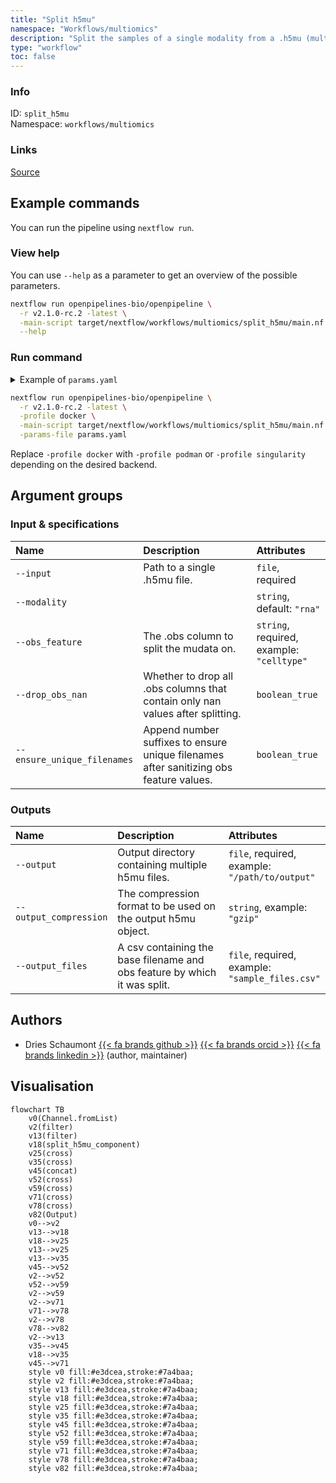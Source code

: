 ```yaml
---
title: "Split h5mu"
namespace: "Workflows/multiomics"
description: "Split the samples of a single modality from a .h5mu (multimodal) sample into seperate .h5mu files based on the values of an .obs column of this modality"
type: "workflow"
toc: false
---
```


::: {.column-margin}

### Info

ID: `split_h5mu`  
Namespace: `workflows/multiomics`

### Links
[Source](https://github.com/openpipelines-bio/openpipeline/blob/v2.1.0-rc.2/src/workflows/multiomics/split_h5mu/config.vsh.yaml){.btn-action .btn-sm .btn-info .btn role="button"}

:::



## Example commands

You can run the pipeline using `nextflow run`.

### View help

You can use `--help` as a parameter to get an overview of the possible parameters.

```bash
nextflow run openpipelines-bio/openpipeline \
  -r v2.1.0-rc.2 -latest \
  -main-script target/nextflow/workflows/multiomics/split_h5mu/main.nf \
  --help
```

### Run command

<details>
<summary>Example of `params.yaml`</summary>
```yaml
# Input & specifications
input: # please fill in - example: "path/to/file"
modality: "rna"
obs_feature: # please fill in - example: "celltype"
drop_obs_nan: false
ensure_unique_filenames: false

# Outputs
# output: "$id.$key.output"
# output_compression: "gzip"
# output_files: "$id.$key.output_files.csv"

# Nextflow input-output arguments
publish_dir: # please fill in - example: "output/"
# param_list: "my_params.yaml"

# Arguments
```
</details>

```bash
nextflow run openpipelines-bio/openpipeline \
  -r v2.1.0-rc.2 -latest \
  -profile docker \
  -main-script target/nextflow/workflows/multiomics/split_h5mu/main.nf \
  -params-file params.yaml
```

:::{.callout-note}
Replace `-profile docker` with `-profile podman` or `-profile singularity` depending on the desired backend.
:::

## Argument groups

### Input & specifications

|Name                        |Description                                                                            |Attributes                                |
|:----------|:--------------------------------------------------|:--------------------|
|`--input`                   |Path to a single .h5mu file.                                                           |`file`, required                          |
|`--modality`                |                                                                                       |`string`, default: `"rna"`                |
|`--obs_feature`             |The .obs column to split the mudata on.                                                |`string`, required, example: `"celltype"` |
|`--drop_obs_nan`            |Whether to drop all .obs columns that contain only nan values after splitting.         |`boolean_true`                            |
|`--ensure_unique_filenames` |Append number suffixes to ensure unique filenames after sanitizing obs feature values. |`boolean_true`                            |


### Outputs

|Name                   |Description                                                               |Attributes                                      |
|:----------|:--------------------------------------------------|:--------------------|
|`--output`             |Output directory containing multiple h5mu files.                          |`file`, required, example: `"/path/to/output"`  |
|`--output_compression` |The compression format to be used on the output h5mu object.              |`string`, example: `"gzip"`                     |
|`--output_files`       |A csv containing the base filename and obs feature by which it was split. |`file`, required, example: `"sample_files.csv"` |

## Authors


  * Dries Schaumont [{{< fa brands github >}}](https://github.com/DriesSchaumont) [{{< fa brands orcid >}}](https://orcid.org/0000-0002-4389-0440) [{{< fa brands linkedin >}}](https://linkedin.com/in/dries-schaumont) (author, maintainer)

## Visualisation

```mermaid
flowchart TB
    v0(Channel.fromList)
    v2(filter)
    v13(filter)
    v18(split_h5mu_component)
    v25(cross)
    v35(cross)
    v45(concat)
    v52(cross)
    v59(cross)
    v71(cross)
    v78(cross)
    v82(Output)
    v0-->v2
    v13-->v18
    v18-->v25
    v13-->v25
    v13-->v35
    v45-->v52
    v2-->v52
    v52-->v59
    v2-->v59
    v2-->v71
    v71-->v78
    v2-->v78
    v78-->v82
    v2-->v13
    v35-->v45
    v18-->v35
    v45-->v71
    style v0 fill:#e3dcea,stroke:#7a4baa;
    style v2 fill:#e3dcea,stroke:#7a4baa;
    style v13 fill:#e3dcea,stroke:#7a4baa;
    style v18 fill:#e3dcea,stroke:#7a4baa;
    style v25 fill:#e3dcea,stroke:#7a4baa;
    style v35 fill:#e3dcea,stroke:#7a4baa;
    style v45 fill:#e3dcea,stroke:#7a4baa;
    style v52 fill:#e3dcea,stroke:#7a4baa;
    style v59 fill:#e3dcea,stroke:#7a4baa;
    style v71 fill:#e3dcea,stroke:#7a4baa;
    style v78 fill:#e3dcea,stroke:#7a4baa;
    style v82 fill:#e3dcea,stroke:#7a4baa;

```

